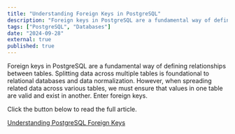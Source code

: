 ```yaml
---
title: "Understanding Foreign Keys in PostgreSQL"
description: "Foreign keys in PostgreSQL are a fundamental way of defining relationships between tables. Splitting data across multiple tables is foundational to relational databases and data normalization. However, when spreading related data across various tables, we must ensure that values in one table are valid and exist in another. Enter foreign keys."
tags: ["PostgreSQL", "Databases"]
date: "2024-09-28"
external: true
published: true
---
```


Foreign keys in PostgreSQL are a fundamental way of defining relationships between tables. Splitting data across multiple tables is foundational to relational databases and data normalization. However, when spreading related data across various tables, we must ensure that values in one table are valid and exist in another. Enter foreign keys. 

Click the button below to read the full article.

<a
  data-goatcounter-click="timescale-reduce-pg-database-size__click"
  class="mt-4 opacity-90 hover:opacity-100 text-center font-bold px-6 py-4 rounded-md dark:bg-[#b3e3ff] dark:hover:bg-[#84acc5] bg-[#5755c9] hover:bg-[#1e1c63] text-white hover:text-white dark:text-black transform-gpu hover:scale-105 transition-all"
  href="https://www.timescale.com/learn/understanding-foreign-keys-in-postgresql">Understanding PostgreSQL Foreign Keys
</a>
